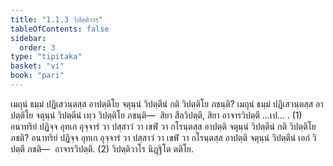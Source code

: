 ```yaml
---
title: "1.1.3 วิปตฺติวาร"
tableOfContents: false
sidebar:
  order: 3
type: "tipitaka"
basket: "vi"
book: "pari"
---
```



<DynamicBreadcrumb />

<Division number="182" book="pari">

<Paragraph number="573" book="pari">
เมถุนํ ธมฺมํ ปฏิเสวนฺตสฺส อาปตฺติโย จตุนฺนํ วิปตฺตีนํ กติ วิปตฺติโย ภชนฺติ? เมถุนํ ธมฺมํ ปฏิเสวนฺตสฺส อาปตฺติโย จตุนฺนํ วิปตฺตีนํ เทฺว วิปตฺติโย ภชนฺติ—  สิยา สีลวิปตฺตึ, สิยา อาจารวิปตฺตึ …เป… . (1)
</Paragraph>

<Paragraph number="574" book="pari">
อนาทริยํ ปฏิจฺจ อุทเก อุจฺจารํ วา ปสฺสาวํ วา เขฬํ วา กโรนฺตสฺส อาปตฺติ จตุนฺนํ วิปตฺตีนํ กติ วิปตฺติโย ภชติ? อนาทริยํ ปฏิจฺจ อุทเก อุจฺจารํ วา ปสฺสาวํ วา เขฬํ วา กโรนฺตสฺส อาปตฺติ จตุนฺนํ วิปตฺตีนํ เอกํ วิปตฺตึ ภชติ—  อาจารวิปตฺตึ. (2)

</Paragraph>
</Division>

<Paragraph number="575" type="center" book="pari">
วิปตฺติวาโร นิฏฺฐิโต ตติโย.
</Paragraph>